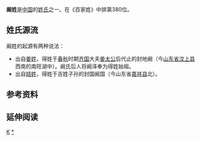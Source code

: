 {{姓氏
|姓氏=阚
|繁體=闞
|簡體=阚
|拼音=Kàn   han
|中国大陆=Kan
|台湾=ㄎㄢˋ
|香港=Hom/Kom 
|澳门=
|新加坡=
|马来西亚=
|越南=Khám
|韩国=
|反切=
|同音字=
|堂号=
|郡望=[[天水郡|天水郡]]
}}

'''阚姓'''是[[中国|中国]]的[[姓氏|姓氏]]之一。在《百家姓》中排第380位。

== 姓氏源流 ==
阚姓的起源有两种说法：
*出自[[姜姓|姜姓]]，得姓于[[春秋时期|春秋]]时期[[齐国|齐国]]大夫[[姜太公|姜太公]]后代止的封地阚（今[[山东省|山东省]][[汶上县|汶上县]]西南的南旺湖中）。阚氏后人将阚泽奉为得姓始祖。
*出自[[姞姓|姞姓]]，得姓于吉姓子孙的封国阚国（今山东省[[嘉祥县|嘉祥县]]北）。

== 参考资料 ==
{{reflist}}

== 延伸阅读 ==
{{Wikisource further reading}}

{{姓氏小作品}}

[[Category:漢姓|K]]
[[Category:闞姓|*]]